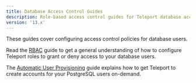 ```yaml
---
title: Database Access Control Guides
description: Role-based access control guides for Teleport database access.
version: '13.x'
---
```


These guides cover configuring access control policies for database users.

Read the [RBAC](/ver/13.x/database-access/rbac/configuring-access) guide to get a general understanding
of how to configure Teleport roles to grant or deny access to your database users.

The [Automatic User Provisioning](/ver/13.x/database-access/rbac/configuring-auto-user-provisioning)
guide explains how to get Teleport to create accounts for your PostgreSQL users
on-demand.
